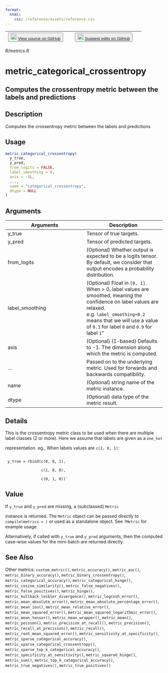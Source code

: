 ```yaml
---
format:
  html:
    css: /reference/assets/reference.css
---
```


| <button class="button"> ![](/reference/assets/GitHub-Mark-32px.png){width="20"} [View source on GitHub](https://github.com/rstudio/keras//blob/main/R/metrics.R) </button> | <button class="button"> ![](/reference/assets/GitHub-Mark-32px.png){width="20"} [Suggest edits on GitHub](https://github.com/rstudio/keras//edit/main/R/metrics.R) </button> |
|:------------------------------:|:--------------------------------------:|

*R/metrics.R*

# metric_categorical_crossentropy

## Computes the crossentropy metric between the labels and predictions

## Description
Computes the crossentropy metric between the labels and predictions 


## Usage
```r
metric_categorical_crossentropy( 
  y_true, 
  y_pred, 
  from_logits = FALSE, 
  label_smoothing = 0, 
  axis = -1L, 
  ..., 
  name = "categorical_crossentropy", 
  dtype = NULL 
) 
```

## Arguments
|Arguments|Description|
|---|---|
| y_true | Tensor of true targets. |
| y_pred | Tensor of predicted targets. |
| from_logits | (Optional) Whether output is expected to be a logits tensor. By default, we consider that output encodes a probability distribution. |
| label_smoothing | (Optional) Float in `[0, 1]`. When > 0, label values are smoothed, meaning the confidence on label values are relaxed. e.g. `label_smoothing=0.2` means that we will use a value of `0.1` for label `0` and `0.9` for label `1`" |
| axis | (Optional) (1-based) Defaults to -1. The dimension along which the metric is computed. |
| ... | Passed on to the underlying metric. Used for forwards and backwards compatibility. |
| name | (Optional) string name of the metric instance. |
| dtype | (Optional) data type of the metric result. |

## Details

This is the crossentropy metric class to be used when there are multiple label classes (2 or more). Here we assume that labels are given as a `one_hot`

representation. eg., When labels values are `c(2, 0, 1)`: 

```

 y_true = rbind(c(0, 0, 1), 

                c(1, 0, 0), 

                c(0, 1, 0))` 

```


## Value

If `y_true` and `y_pred` are missing, a (subclassed) `Metric`

instance is returned. The `Metric` object can be passed directly to `compile(metrics = )` or used as a standalone object. See `?Metric` for example usage. 

Alternatively, if called with `y_true` and `y_pred` arguments, then the computed case-wise values for the mini-batch are returned directly. 



## See Also
Other metrics:  `custom_metric()`, `metric_accuracy()`, `metric_auc()`, `metric_binary_accuracy()`, `metric_binary_crossentropy()`, `metric_categorical_accuracy()`, `metric_categorical_hinge()`, `metric_cosine_similarity()`, `metric_false_negatives()`, `metric_false_positives()`, `metric_hinge()`, `metric_kullback_leibler_divergence()`, `metric_logcosh_error()`, `metric_mean_absolute_error()`, `metric_mean_absolute_percentage_error()`, `metric_mean_iou()`, `metric_mean_relative_error()`, `metric_mean_squared_error()`, `metric_mean_squared_logarithmic_error()`, `metric_mean_tensor()`, `metric_mean_wrapper()`, `metric_mean()`, `metric_poisson()`, `metric_precision_at_recall()`, `metric_precision()`, `metric_recall_at_precision()`, `metric_recall()`, `metric_root_mean_squared_error()`, `metric_sensitivity_at_specificity()`, `metric_sparse_categorical_accuracy()`, `metric_sparse_categorical_crossentropy()`, `metric_sparse_top_k_categorical_accuracy()`, `metric_specificity_at_sensitivity()`, `metric_squared_hinge()`, `metric_sum()`, `metric_top_k_categorical_accuracy()`, `metric_true_negatives()`, `metric_true_positives()`

